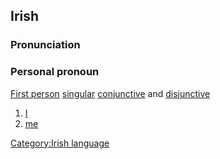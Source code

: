 ==Irish==
===Pronunciation===
{{IPA|[m&#690;eː]}}
===Personal pronoun===
[[First person]] [[singular]] [[conjunctive]] and [[disjunctive]]
#[[I]]
#[[me]]

[[Category:Irish language]]